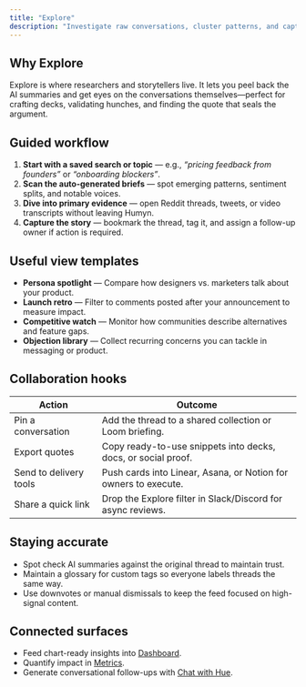 ```yaml
---
title: "Explore"
description: "Investigate raw conversations, cluster patterns, and capture stories"
---
```


## Why Explore

Explore is where researchers and storytellers live. It lets you peel back the AI summaries and get eyes on the conversations themselves—perfect for crafting decks, validating hunches, and finding the quote that seals the argument.

## Guided workflow

1. **Start with a saved search or topic** — e.g., *“pricing feedback from founders”* or *“onboarding blockers”*.  
2. **Scan the auto-generated briefs** — spot emerging patterns, sentiment splits, and notable voices.  
3. **Dive into primary evidence** — open Reddit threads, tweets, or video transcripts without leaving Humyn.  
4. **Capture the story** — bookmark the thread, tag it, and assign a follow-up owner if action is required.

## Useful view templates

- **Persona spotlight** — Compare how designers vs. marketers talk about your product.  
- **Launch retro** — Filter to comments posted after your announcement to measure impact.  
- **Competitive watch** — Monitor how communities describe alternatives and feature gaps.  
- **Objection library** — Collect recurring concerns you can tackle in messaging or product.

## Collaboration hooks

| Action | Outcome |
| --- | --- |
| Pin a conversation | Add the thread to a shared collection or Loom briefing. |
| Export quotes | Copy ready-to-use snippets into decks, docs, or social proof. |
| Send to delivery tools | Push cards into Linear, Asana, or Notion for owners to execute. |
| Share a quick link | Drop the Explore filter in Slack/Discord for async reviews. |

## Staying accurate

- Spot check AI summaries against the original thread to maintain trust.  
- Maintain a glossary for custom tags so everyone labels threads the same way.  
- Use downvotes or manual dismissals to keep the feed focused on high-signal content.

## Connected surfaces

- Feed chart-ready insights into [Dashboard](dashboard).  
- Quantify impact in [Metrics](metrics).  
- Generate conversational follow-ups with [Chat with Hue](chat-with-hue).
